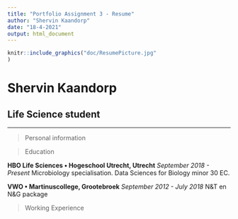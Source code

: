```yaml
---
title: "Portfolio Assignment 3 - Resume"
author: "Shervin Kaandorp"
date: "18-4-2021"
output: html_document
---
```

```R
knitr::include_graphics("doc/ResumePicture.jpg"
)
```

# Shervin Kaandorp

## Life Science student

***

> Personal information

> Education

__HBO Life Sciences • Hogeschool Utrecht, Utrecht__
_September 2018 - Present_
Microbiology specialisation.
Data Sciences for Biology minor 30 EC.


__VWO • Martinuscollege, Grootebroek__
_September 2012 - July 2018_
N&T en N&G package

> Working Experience
